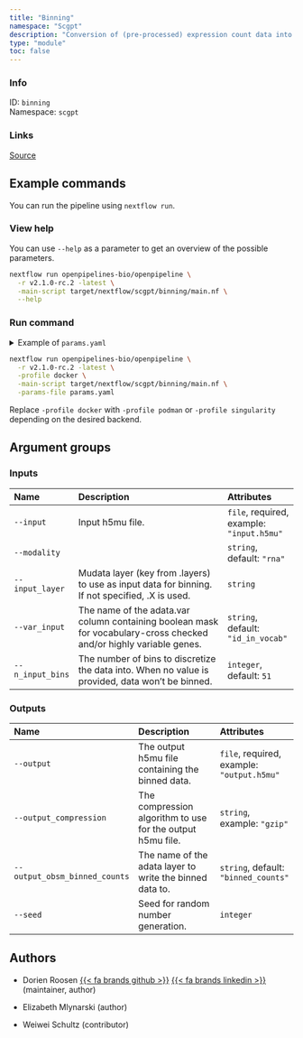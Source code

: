```yaml
---
title: "Binning"
namespace: "Scgpt"
description: "Conversion of (pre-processed) expression count data into relative values (bins) to address scale differences across sequencing batches"
type: "module"
toc: false
---
```


::: {.column-margin}

### Info

ID: `binning`  
Namespace: `scgpt`

### Links
[Source](https://github.com/openpipelines-bio/openpipeline/blob/v2.1.0-rc.2/src/scgpt/binning/config.vsh.yaml){.btn-action .btn-sm .btn-info .btn role="button"}

:::



## Example commands

You can run the pipeline using `nextflow run`.

### View help

You can use `--help` as a parameter to get an overview of the possible parameters.

```bash
nextflow run openpipelines-bio/openpipeline \
  -r v2.1.0-rc.2 -latest \
  -main-script target/nextflow/scgpt/binning/main.nf \
  --help
```

### Run command

<details>
<summary>Example of `params.yaml`</summary>
```yaml
# Inputs
input: # please fill in - example: "input.h5mu"
modality: "rna"
# input_layer: "foo"
var_input: "id_in_vocab"
n_input_bins: 51

# Outputs
# output: "$id.$key.output.h5mu"
# output_compression: "gzip"
output_obsm_binned_counts: "binned_counts"
# seed: 123

# Nextflow input-output arguments
publish_dir: # please fill in - example: "output/"
# param_list: "my_params.yaml"

# Arguments
```
</details>

```bash
nextflow run openpipelines-bio/openpipeline \
  -r v2.1.0-rc.2 -latest \
  -profile docker \
  -main-script target/nextflow/scgpt/binning/main.nf \
  -params-file params.yaml
```

:::{.callout-note}
Replace `-profile docker` with `-profile podman` or `-profile singularity` depending on the desired backend.
:::

## Argument groups

### Inputs

|Name             |Description                                                                                                         |Attributes                                |
|:----------|:--------------------------------------------------|:--------------------|
|`--input`        |Input h5mu file.                                                                                                    |`file`, required, example: `"input.h5mu"` |
|`--modality`     |                                                                                                                    |`string`, default: `"rna"`                |
|`--input_layer`  |Mudata layer (key from .layers) to use as input data for binning. If not specified, .X is used.                     |`string`                                  |
|`--var_input`    |The name of the adata.var column containing boolean mask for vocabulary-cross checked and/or highly variable genes. |`string`, default: `"id_in_vocab"`        |
|`--n_input_bins` |The number of bins to discretize the data into. When no value is provided, data won't be binned.                    |`integer`, default: `51`                  |


### Outputs

|Name                          |Description                                                |Attributes                                 |
|:----------|:--------------------------------------------------|:--------------------|
|`--output`                    |The output h5mu file containing the binned data.           |`file`, required, example: `"output.h5mu"` |
|`--output_compression`        |The compression algorithm to use for the output h5mu file. |`string`, example: `"gzip"`                |
|`--output_obsm_binned_counts` |The name of the adata layer to write the binned data to.   |`string`, default: `"binned_counts"`       |
|`--seed`                      |Seed for random number generation.                         |`integer`                                  |

## Authors


  * Dorien Roosen [{{< fa brands github >}}](https://github.com/dorien-er) [{{< fa brands linkedin >}}](https://linkedin.com/in/dorien-roosen) (maintainer, author)

  * Elizabeth Mlynarski (author)

  * Weiwei Schultz (contributor)

